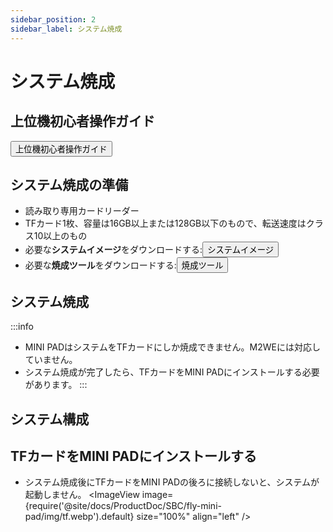 ```yaml
---
sidebar_position: 2
sidebar_label: システム焼成
---
```



# システム焼成

## 上位機初心者操作ガイド

<Button variant="contained" disableElevation href="/docs/DebugDoc/baodian/host/">上位機初心者操作ガイド</Button>

## システム焼成の準備

- 読み取り専用カードリーダー
- TFカード1枚、容量は16GB以上または128GB以下のもので、転送速度はクラス10以上のもの
- 必要な<b>システムイメージ</b>をダウンロードする:<Button variant="contained" disableElevation href="/docs/ResDownload/system-img/fly-minipad">システムイメージ</Button>
- 必要な<b>焼成ツール</b>をダウンロードする:<Button variant="contained" disableElevation href="/docs/ResDownload/auxiliary_software/">焼成ツール</Button>

## システム焼成

:::info
* MINI PADはシステムをTFカードにしか焼成できません。M2WEには対応していません。
* システム焼成が完了したら、TFカードをMINI PADにインストールする必要があります。
:::

<TF />

## システム構成

<CONFIG />

## TFカードをMINI PADにインストールする

- システム焼成後にTFカードをMINI PADの後ろに接続しないと、システムが起動しません。
<ImageView image={require('@site/docs/ProductDoc/SBC/fly-mini-pad/img/tf.webp').default} size="100%" align="left" />
